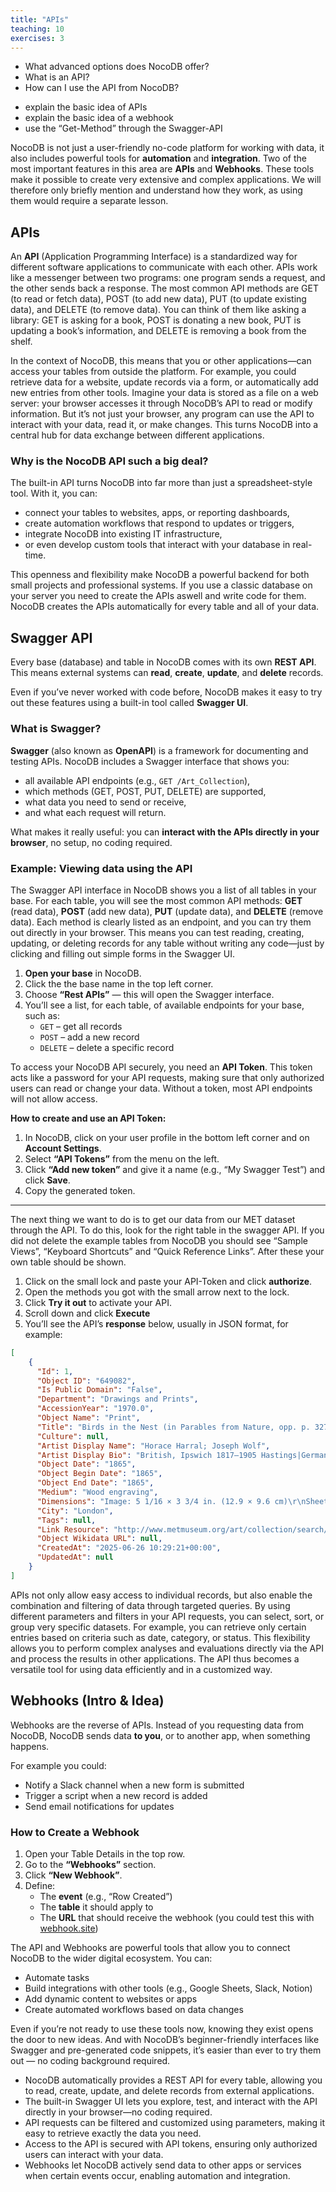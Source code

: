 ```yaml
---
title: "APIs"
teaching: 10
exercises: 3
---
```


:::::::::::::::::::::::::::::::::::::: questions

- What advanced options does NocoDB offer?
- What is an API?
- How can I use the API from NocoDB?

::::::::::::::::::::::::::::::::::::::::::::::::

::::::::::::::::::::::::::::::::::::: objectives

- explain the basic idea of APIs
- explain the basic idea of a webhook
- use the "Get-Method" through the Swagger-API

::::::::::::::::::::::::::::::::::::::::::::::::


NocoDB is not just a user-friendly no-code platform for working with data, it also includes powerful tools for **automation** and **integration**. Two of the most important features in this area are **APIs** and **Webhooks**. These tools make it possible to create very extensive and complex applications. We will therefore only briefly mention and understand how they work, as using them would require a separate lesson.


## APIs


An **API** (Application Programming Interface) is a standardized way for different software applications to communicate with each other. APIs work like a messenger between two programs: one program sends a request, and the other sends back a response. The most common API methods are GET (to read or fetch data), POST (to add new data), PUT (to update existing data), and DELETE (to remove data). You can think of them like asking a library: GET is asking for a book, POST is donating a new book, PUT is updating a book’s information, and DELETE is removing a book from the shelf.

In the context of NocoDB, this means that you or other applications—can access your tables from outside the platform. For example, you could retrieve data for a website, update records via a form, or automatically add new entries from other tools. Imagine your data is stored as a file on a web server: your browser accesses it through NocoDB’s API to read or modify information. But it’s not just your browser, any program can use the API to interact with your data, read it, or make changes. This turns NocoDB into a central hub for data exchange between different applications.



### Why is the NocoDB API such a big deal?

The built-in API turns NocoDB into far more than just a spreadsheet-style tool. With it, you can:

- connect your tables to websites, apps, or reporting dashboards,  
- create automation workflows that respond to updates or triggers,  
- integrate NocoDB into existing IT infrastructure,  
- or even develop custom tools that interact with your database in real-time.

This openness and flexibility make NocoDB a powerful backend for both small projects and professional systems. If you use a classic database on your server you need to create the APIs aswell and write code for them. NocoDB creates the APIs automatically for every table and all of your data.



## Swagger API

Every base (database) and table in NocoDB comes with its own **REST API**. This means external systems can **read**, **create**, **update**, and **delete** records.

Even if you’ve never worked with code before, NocoDB makes it easy to try out these features using a built-in tool called **Swagger UI**.



### What is Swagger?

**Swagger** (also known as **OpenAPI**) is a framework for documenting and testing APIs. NocoDB includes a Swagger interface that shows you:

- all available API endpoints (e.g., `GET /Art_Collection`),  
- which methods (GET, POST, PUT, DELETE) are supported,  
- what data you need to send or receive,  
- and what each request will return.

What makes it really useful: you can **interact with the APIs directly in your browser**, no setup, no coding required.


### Example: Viewing data using the API

The Swagger API interface in NocoDB shows you a list of all tables in your base. For each table, you will see the most common API methods: **GET** (read data), **POST** (add new data), **PUT** (update data), and **DELETE** (remove data). Each method is clearly listed as an endpoint, and you can try them out directly in your browser. This means you can test reading, creating, updating, or deleting records for any table without writing any code—just by clicking and filling out simple forms in the Swagger UI.


1. **Open your base** in NocoDB.  
2. Click the the base name in the top left corner.  
3. Choose **“Rest APIs”** — this will open the Swagger interface.  
4. You'll see a list, for each table, of available endpoints for your base, such as:  
   - `GET` – get all records  
   - `POST` – add a new record  
   - `DELETE` – delete a specific record

To access your NocoDB API securely, you need an **API Token**. This token acts like a password for your API requests, making sure that only authorized users can read or change your data. Without a token, most API endpoints will not allow access.

**How to create and use an API Token:**

1. In NocoDB, click on your user profile in the bottom left corner and on **Account Settings**.
2. Select **"API Tokens"** from the menu on the left.
3. Click **"Add new token"** and give it a name (e.g., "My Swagger Test") and click **Save**.
4. Copy the generated token.


--- 

The next thing we want to do is to get our data from our MET dataset through the API. To do this, look for the right table in the swagger API. If you did not delete the example tables from NocoDB you should see "Sample Views", "Keyboard Shortcuts" and "Quick Reference Links". After these your own table should be shown. 

1. Click on the small lock and paste your API-Token and click **authorize**. 
2. Open the methods you got with the small arrow next to the lock.
3. Click **Try it out** to activate your API.
4. Scroll down and click **Execute**
5. You’ll see the API’s **response** below, usually in JSON format, for example:

```json
[
    {
      "Id": 1,
      "Object ID": "649082",
      "Is Public Domain": "False",
      "Department": "Drawings and Prints",
      "AccessionYear": "1970.0",
      "Object Name": "Print",
      "Title": "Birds in the Nest (in Parables from Nature, opp. p. 327)",
      "Culture": null,
      "Artist Display Name": "Horace Harral; Joseph Wolf",
      "Artist Display Bio": "British, Ipswich 1817–1905 Hastings|German, Moers 1820–1899 London",
      "Object Date": "1865",
      "Object Begin Date": "1865",
      "Object End Date": "1865",
      "Medium": "Wood engraving",
      "Dimensions": "Image: 5 1/16 × 3 3/4 in. (12.9 × 9.6 cm)\r\nSheet: 8 7/16 × 5 1/2 in. (21.5 × 14 cm)",
      "City": "London",
      "Tags": null,
      "Link Resource": "http://www.metmuseum.org/art/collection/search/649082",
      "Object Wikidata URL": null,
      "CreatedAt": "2025-06-26 10:29:21+00:00",
      "UpdatedAt": null
    }
]
```

APIs not only allow easy access to individual records, but also enable the combination and filtering of data through targeted queries. By using different parameters and filters in your API requests, you can select, sort, or group very specific datasets. For example, you can retrieve only certain entries based on criteria such as date, category, or status. This flexibility allows you to perform complex analyses and evaluations directly via the API and process the results in other applications. The API thus becomes a versatile tool for using data efficiently and in a customized way.




## Webhooks (Intro & Idea)

Webhooks are the reverse of APIs. Instead of you requesting data from NocoDB, NocoDB sends data **to you**, or to another app, when something happens.

For example you could:

- Notify a Slack channel when a new form is submitted
- Trigger a script when a new record is added
- Send email notifications for updates



### How to Create a Webhook

1. Open your Table Details in the top row.
2. Go to the **"Webhooks"** section.
3. Click **“New Webhook”**.
4. Define:
   - The **event** (e.g., "Row Created")
   - The **table** it should apply to
   - The **URL** that should receive the webhook (you could test this with [webhook.site](https://webhook.site))




The API and Webhooks are powerful tools that allow you to connect NocoDB to the wider digital ecosystem. You can:

- Automate tasks
- Build integrations with other tools (e.g., Google Sheets, Slack, Notion)
- Add dynamic content to websites or apps
- Create automated workflows based on data changes

Even if you’re not ready to use these tools now, knowing they exist opens the door to new ideas. And with NocoDB’s beginner-friendly interfaces like Swagger and pre-generated code snippets, it’s easier than ever to try them out — no coding background required.


::::::::::::::::::::::::::::::::::::: keypoints

- NocoDB automatically provides a REST API for every table, allowing you to read, create, update, and delete records from external applications.
- The built-in Swagger UI lets you explore, test, and interact with the API directly in your browser—no coding required.
- API requests can be filtered and customized using parameters, making it easy to retrieve exactly the data you need.
- Access to the API is secured with API tokens, ensuring only authorized users can interact with your data.
- Webhooks let NocoDB actively send data to other apps or services when certain events occur, enabling automation and integration.

::::::::::::::::::::::::::::::::::::::::::::::::